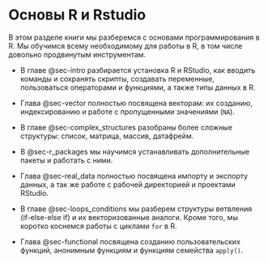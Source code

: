 # Основы R и Rstudio {#sec-whole_r_intro}

В этом разделе книги мы разберемся с основами программирования в R. Мы обучимся всему необходимому для работы в R, в том числе довольно продвинутым инструментам.

-   В главе @sec-intro разбирается установка R и RStudio, как вводить команды и сохранять скрипты, создавать переменные, пользоваться операторами и функциями, а также типы данных в R.

-   Глава @sec-vector полностью посвящена векторам: их созданию, индексированию и работе с пропущенными значениями (`NA`).

-   В главе @sec-complex_structures разобраны более сложные структуры: список, матрица, массив, датафрейм.

-   В @sec-r_packages мы научимся устанавливать дополнительные пакеты и работать с ними.

-   Глава @sec-real_data полностью посвящена импорту и экспорту данных, а так же работе с рабочей директорией и проектами RStudio.

-   В главе @sec-loops_conditions мы разберем структуры ветвления (if-else-else if) и их векторизованные аналоги. Кроме того, мы коротко коснемся работы с циклами `for` в R.

-   Глава @sec-functional посвящена созданию пользовательских функций, анонимным функциям и функциям семейства `apply()`.
